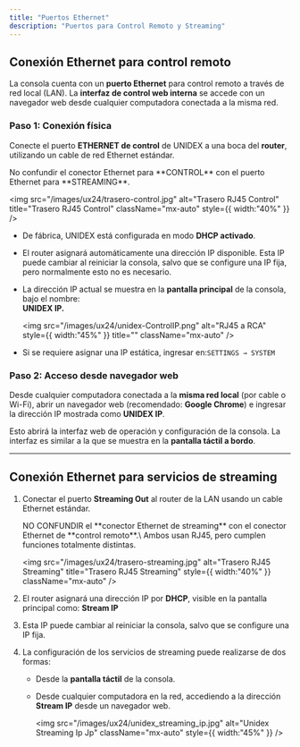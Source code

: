 ```yaml
---
title: "Puertos Ethernet"
description: "Puertos para Control Remoto y Streaming"
---
```



## Conexión Ethernet para control remoto

La consola cuenta con un **puerto Ethernet** para control remoto a través de red local (LAN).  La **interfaz de control web interna** se accede con un navegador web desde cualquier computadora conectada a la misma red.

### Paso 1: Conexión física

Conecte el puerto **ETHERNET de control** de UNIDEX a una boca del **router**, utilizando un cable de red Ethernet estándar.

<Warning>
  No confundir el conector Ethernet para **CONTROL** con el puerto Ethernet para **STREAMING**.

  <img
    src="/images/ux24/trasero-control.jpg"
    alt="Trasero RJ45 Control"
    title="Trasero RJ45 Control"
    className="mx-auto"
    style={{ width:"40%" }}
  />
</Warning>

- De fábrica, UNIDEX está configurada en modo **DHCP activado**.
- El router asignará automáticamente una dirección IP disponible. Esta IP puede cambiar al reiniciar la consola, salvo que se configure una IP fija, pero normalmente esto no es necesario.
- La dirección IP actual se muestra en la **pantalla principal** de la consola, bajo el nombre:\
  **UNIDEX IP.**

  <img
    src="/images/ux24/unidex-ControlIP.png"
    alt="RJ45 a RCA"
    style={{ width:"45%" }}
    title=""
    className="mx-auto"
  />
- Si se requiere asignar una IP estática, ingresar en:`SETTINGS → SYSTEM`

### **P**aso 2: Acceso desde navegador web

Desde cualquier computadora conectada a la **misma red local** (por cable o Wi-Fi), abrir un navegador web (recomendado: **Google Chrome**) e ingresar la dirección IP mostrada como **UNIDEX IP**.

<discovery />

Esto abrirá la interfaz web de operación y configuración de la consola. La interfaz es similar a la que se muestra en la **pantalla táctil a bordo**.

---

## Conexión Ethernet para servicios de streaming

1. Conectar el puerto **Streaming Out** al router de la LAN usando un cable Ethernet estándar.

   <Warning>
     NO CONFUNDIR el **conector Ethernet de streaming** con el conector Ethernet de **control remoto**.\
     Ambos usan RJ45, pero cumplen funciones totalmente distintas.

     <img
       src="/images/ux24/trasero-streaming.jpg"
       alt="Trasero RJ45 Streaming"
       title="Trasero RJ45 Streaming"
       style={{ width:"40%" }}
       className="mx-auto"
     />
   </Warning>
2. El router asignará una dirección IP por **DHCP**, visible en la pantalla principal como: **Stream IP**
3. Esta IP puede cambiar al reiniciar la consola, salvo que se configure una IP fija.
4. La configuración de los servicios de streaming puede realizarse de dos formas:
   - Desde la **pantalla táctil** de la consola.
   - Desde cualquier computadora en la red, accediendo a la dirección **Stream IP** desde un navegador web.

     <img
       src="/images/ux24/unidex_streaming_ip.jpg"
       alt="Unidex Streaming Ip Jp"
       className="mx-auto"
       style={{ width:"45%" }}
     />

<discovery />
  